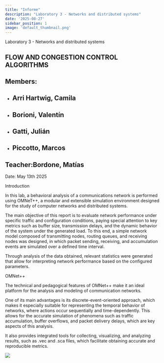 ```yaml
---
title: "Informe"
description: "Laboratory 3 - Networks and distributed systems"
date: '2025-08-27'
sidebar_position: 1
image: 'default_thumbnail.png'
---
```



<ColorText color="#073763">Laboratory 3 - Networks and distributed systems</ColorText>


<ColorText color="#073763"></ColorText>


<ColorText color="#073763"></ColorText>


<ColorText color="#073763"></ColorText>


<ColorText color="#073763"></ColorText>


<ColorText color="#ffffff"></ColorText>


## 


## FLOW AND CONGESTION CONTROL ALGORITHMS


## 


## 


<ColorText color="#000000"></ColorText>


<ColorText color="#000000"></ColorText>


<ColorText color="#000000"></ColorText>


## Members:


- ## Arri Hartwig, Camila


- ## Borioni, Valentín


- ## Gatti, Julián


- ## Piccotto, Marcos




## Teacher:Bordone, Matías


<ColorText color="#073763">Date</ColorText><ColorText color="#073763">:</ColorText> May 13th 2025


<ColorText color="#073763">Introduction</ColorText>


<ColorText color="#000000">In this lab, a behavioral analysis of a communications network is performed using OMNeT++, a modular and extensible simulation environment designed for the study of computer networks and distributed systems.</ColorText>


The main objective of this report is to evaluate network performance under specific traffic and configuration conditions, paying special attention to key metrics such as buffer size, transmission delays, and the dynamic behavior of the system under the generated load. To this end, a simple network model composed of transmitting nodes, routing queues, and receiving nodes was designed, in which packet sending, receiving, and accumulation events are simulated over a defined time interval.


<ColorText color="#0000ee"><VideoPlayer src="fH8-2wxavJg" />

</ColorText>


<ColorText color="#000000">Through analysis of the data obtained, relevant statistics were generated that allow for interpreting network performance based on the configured parameters.</ColorText>


<ColorText color="#000000"></ColorText>


<ColorText color="#000000"></ColorText>


<ColorText color="#073763">OMNet++</ColorText><ColorText color="#000000"> </ColorText>


<ColorText color="#000000"></ColorText>


<ColorText color="#000000">The technical and pedagogical features of OMNet++ make it an ideal platform for the analysis and modeling of communication networks.</ColorText>


<ColorText color="#000000">One of its main advantages is its discrete-event-oriented approach, which makes it especially suitable for representing the temporal behavior of networks, where actions occur sequentially and time-dependently. This allows for the accurate simulation of phenomena such as traffic accumulation, buffer overflows, and packet delivery delays, which are key aspects of this analysis.</ColorText>


<ColorText color="#000000">It also provides integrated tools for collecting, visualizing, and analyzing results, such as .vec and .sca files, which facilitate obtaining accurate and reproducible metrics.</ColorText>


<ColorText color="#000000"></ColorText>


<ColorText color="#000000"></ColorText>


![](/img/informe/img_25292983.png)




<ColorText color="#000000"></ColorText>

